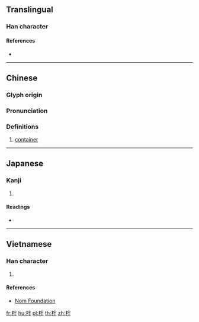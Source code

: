 {{character info/new}}
==Translingual==

===Han character===
{{Han char|rn=75|rad=木|as=05|sn=9|four=49950|canj=DFQ|ids=⿰木半}}

====References====
* {{Han ref|kx=0518.130|dkj=14608|dj=0906.130|hdz=21188.050|uh=67C8|ud=26568|bh=CEFD|bd=52989}}

----

==Chinese==
{{zh-forms}}

===Glyph origin===
{{Han etym}}

===Pronunciation===
{{zh-pron
|m=bàn,pán
|c=bun6
|mc=y
|oc=y
|ma=
|cat=n
}}

===Definitions===
{{zh-hanzi}}

# [[container]]

----

==Japanese==

===Kanji===
{{ja-kanji|grade=|rs=木05}}

# {{defn|lang=ja|sort=木05}}

====Readings====
* {{ja-readings|on=[[はん]] (han), [[ばん]] (ban)|kun=[[はち]] (hachi)}}

----

==Vietnamese==

===Han character===
{{vi-readings|rs=木05|hanviet=[[bạn]], [[bàn]]}}

# {{defn|lang=vi|sort=木05}}

====References====
* [http://nomfoundation.org/common/nom_details.php?codepoint=67c8 Nom Foundation]

[[fr:柈]]
[[hu:柈]]
[[pl:柈]]
[[th:柈]]
[[zh:柈]]